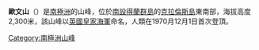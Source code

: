 '''歐文山'''（{{lang-en|Mount Irving}}）是[[南極洲|南極洲]]的山峰，位於[[南設得蘭群島|南設得蘭群島]]的[[克拉倫斯島_(南極洲)|克拉倫斯島]]東南部，海拔高度2,300米，該山峰以[[英國皇家海軍|英國皇家海軍]]命名，人類在1970月12月1日首次登頂。

{{Antarctica-geo-stub}}
[[Category:南極洲山峰|Category:南極洲山峰]]